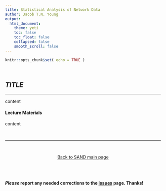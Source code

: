 ```yaml
---
title: Statistical Analysis of Network Data
author: Jacob T.N. Young
output: 
  html_document:
    theme: yeti
    toc: false
    toc_float: false
    collapsed: false
    smooth_scroll: false
---
```


<style>
body {
text-align: justify}
</style>

```r
knitr::opts_chunk$set( echo = TRUE )
```

<br>

## *TITLE*  
____

content

#### Lecture Materials

content

<br>

____

<br>

<p align="center">
[Back to SAND main page](https://jacobtnyoung.github.io/SAND/)
</p>

<br>
<br>

#### ***Please*** report any needed corrections to the [Issues](https://github.com/jacobtnyoung/SAND/issues/new) page. Thanks!

<br>
<br>